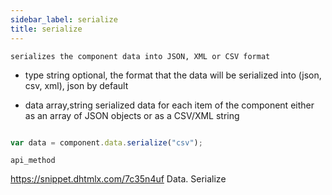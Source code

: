 ```yaml
---
sidebar_label: serialize
title: serialize
---
```



          


<Short>

	serializes the component data into JSON, XML or CSV format


</Short>



- type			string		optional, the format that the data will be serialized into (json, csv, xml), json by default


- data		array,string		serialized data for each item of the component either as an array of JSON objects or as a CSV/XML string 

~~~js

var data = component.data.serialize("csv");

~~~
	api_method

<Descr>



</Descr>


 https://snippet.dhtmlx.com/7c35n4uf	Data. Serialize